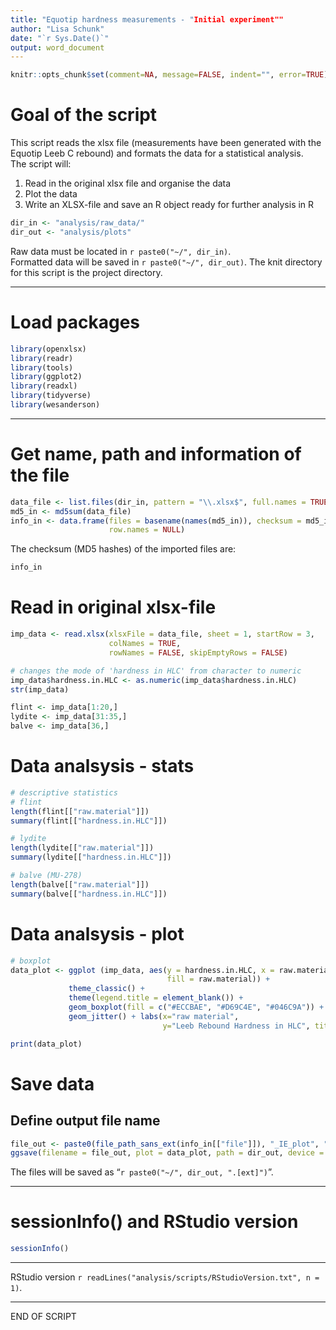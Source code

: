```yaml
---
title: "Equotip hardness measurements - "Initial experiment""
author: "Lisa Schunk"
date: "`r Sys.Date()`"
output: word_document
---
```



```r
knitr::opts_chunk$set(comment=NA, message=FALSE, indent="", error=TRUE)

```


# Goal of the script
This script reads the xlsx file (measurements have been generated with the Equotip
Leeb C rebound) and formats the data for a statistical analysis.  
The script will:

1. Read in the original xlsx file and organise the data 
2. Plot the data
3. Write an XLSX-file and save an R object ready for further analysis in R 



```r
dir_in <- "analysis/raw_data/"
dir_out <- "analysis/plots"

```

Raw data must be located in `r paste0("~/", dir_in)`.  
Formatted data will be saved in `r paste0("~/", dir_out)`.
The knit directory for this script is the project directory.


---


# Load packages
```r
library(openxlsx)
library(readr)
library(tools)
library(ggplot2)
library(readxl)
library(tidyverse)
library(wesanderson)

```

---


# Get name, path and information of the file
```r
data_file <- list.files(dir_in, pattern = "\\.xlsx$", full.names = TRUE)
md5_in <- md5sum(data_file)
info_in <- data.frame(files = basename(names(md5_in)), checksum = md5_in, 
                      row.names = NULL)

```

The checksum (MD5 hashes) of the imported files are:  
```r
info_in

```


# Read in original xlsx-file
```r
imp_data <- read.xlsx(xlsxFile = data_file, sheet = 1, startRow = 3, 
                      colNames = TRUE,
                      rowNames = FALSE, skipEmptyRows = FALSE) 

# changes the mode of 'hardness in HLC' from character to numeric 
imp_data$hardness.in.HLC <- as.numeric(imp_data$hardness.in.HLC)
str(imp_data)

flint <- imp_data[1:20,]
lydite <- imp_data[31:35,]
balve <- imp_data[36,]

```



# Data analsysis - stats  
```r
# descriptive statistics 
# flint
length(flint[["raw.material"]])
summary(flint[["hardness.in.HLC"]])

# lydite
length(lydite[["raw.material"]])
summary(lydite[["hardness.in.HLC"]])

# balve (MU-278)
length(balve[["raw.material"]])
summary(balve[["hardness.in.HLC"]])

```


# Data analsysis - plot 
```r
# boxplot
data_plot <- ggplot (imp_data, aes(y = hardness.in.HLC, x = raw.material, 
                                   fill = raw.material)) + 
             theme_classic() +
             theme(legend.title = element_blank()) +
             geom_boxplot(fill = c("#ECCBAE", "#D69C4E", "#046C9A")) + 
             geom_jitter() + labs(x="raw material", 
                                  y="Leeb Rebound Hardness in HLC", title="") 

print(data_plot)

```


# Save data
## Define output file name
```r
file_out <- paste0(file_path_sans_ext(info_in[["file"]]), "_IE_plot", ".pdf")
ggsave(filename = file_out, plot = data_plot, path = dir_out, device = "pdf")

```
The files will be saved as "`r paste0("~/", dir_out, ".[ext]")`".

---


# sessionInfo() and RStudio version
```r
sessionInfo()

```

---

RStudio version `r readLines("analysis/scripts/RStudioVersion.txt", n = 1)`.


--- 

END OF SCRIPT